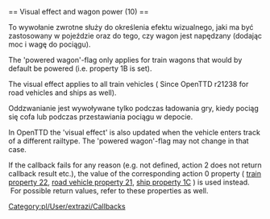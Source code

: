 <noinclude>
</noinclude>== Visual effect and wagon power (10) ==
{{pl/Development/NewGRF/NFO Specs/Callback|features=trains, road vehicles, ships|purchase=no|result=selected effect|fail=default properties}}


To wywołanie zwrotne służy do określenia efektu wizualnego, jaki ma być zastosowany w pojeździe oraz do tego, czy wagon jest napędzany (dodając moc i wagę do pociągu).

The 'powered wagon'-flag only applies for train wagons that would by default be powered (i.e. property 1B is set).

The visual effect applies to all train vehicles ({{pl/Development/NewGRF/ottd|1.1|r21238}} Since OpenTTD r21238 for road vehicles and ships as well).

Oddzwanianie jest wywoływane tylko podczas ładowania gry, kiedy pociąg się cofa lub podczas przestawiania pociągu w depocie.

{{pl/Development/NewGRF/ottd| }} In OpenTTD the 'visual effect' is also updated when the vehicle enters track of a different railtype. The 'powered wagon'-flag may not change in that case.

If the callback fails for any reason (e.g. not defined, action 2 does not return callback result etc.), the value of the corresponding action 0 property ( [[pl/Development/NewGRF/NFO Specs/Action0/Vehicles/Trains#visual-effects-and-wagon-power-22|train property 22]], [[pl/Development/NewGRF/NFO Specs/Action0/Vehicles/RoadVehicles#visual-effect-21|road vehicle property 21]], [[pl/Development/NewGRF/NFO Specs/Action0/Vehicles/Ships#visual-effect-1c|ship property 1C]] ) is used instead. &nbsp;For possible return values, refer to these properties as well.
<!--[[Category:Callbacks]]-->[[Category:pl/User/extrazi/Callbacks]]